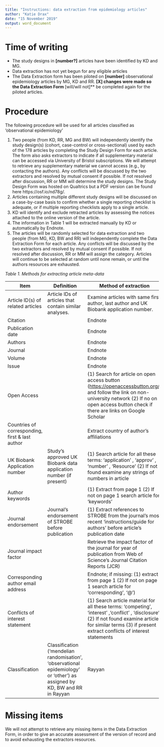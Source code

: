 ```yaml
---
title: "Instructions: data extraction from epidemiology articles"
author: "Katie Drax"
date: "15 November 2019"
output: word_document
---
```


# Time of writing

- The study designs in **[number?]** articles have been identified by KD and MG. 
- Data extraction has not yet begun for any eligible articles
- The Data Extraction form has been piloted on **[number]** observational epidemiology articles by MG, KD and RR. 
**[X] changes were made so the Data Extraction Form **[will/will not]** be completed again for the piloted articles.

# Procedure

The following procedure will be used for all articles classified as 'observational epidemiology'

1. Two people (from KD, RR, MG and BW) will independently identify the study design(s) (cohort, case-control or cross-sectional) used by each of the 178 articles by completing the Study Design Form for each article. 
The form also asks extractors to indicate if all supplementary material can be accessed via University of Bristol subscriptions. 
We will attempt to retrieve any supplementary material we cannot access (e.g., by contacting the authors). 
Any conflicts will be discussed by the two extractors and resolved by mutual consent if possible. 
If not resolved after discussion, RR or MM will determine the study designs. 
The Study Design Form was hosted on Qualtrics but a PDF version can be found here https://osf.io/nd78g/.  
1. Articles containing multiple different study designs will be discussed on a case-by-case basis to confirm whether a single reporting checklist is adequate, or if multiple reporting checklists apply to a single article.
1. KD will identify and exclude retracted articles by assessing the notices attached to the online version of the article.
1. The information in Table 1 will be extracted manually by KD or automatically by Endnote.
1. The articles will be randomly selected for data extraction and two people (from MG, KD, BW and RR) will independently complete the Data Extraction Form for each article. 
Any conflicts will be discussed by the two extractors and resolved by mutual consent if possible. 
If not resolved after discussion, RR or MM will assign the category. 
Articles will continue to be selected at random until none remain, or until the authors resources are exhausted.

*Table 1. Methods for extracting article meta-data*

| Item | Definition | Method of extraction |
| --- | --- | --- |
| Article ID(s) of related articles | Article IDs of articles that contain similar analyses. | Examine articles with same first author, last author and UK Biobank application number. |
| Citation |   | Endnote |
| Publication date |   | Endnote |
| Authors |   |  Endnote |
| Journal |   | Endnote  |
| Volume |   | Endnote  |
| Issue |   | Endnote  |
| Open Access |   | (1) Search for article on open access button ([https://openaccessbutton.org/](https://openaccessbutton.org/)) and follow the link on non-university network  (2) If no on open access button check if there are links on Google Scholar |
| Countries of corresponding, first &amp; last author |   | Extract country of author's affiliations |
| UK Biobank Application number | Study's approved UK Biobank data application number (if present) | (1) Search article for all these terms:  'application' , 'approv' , 'number' , 'Resource' (2) If not found examine any strings of numbers in article |
| Author keywords |   | (1) Extract from page 1 (2) If not on page 1 search article for 'keywords' |
| Journal endorsement | Journal's endorsement of STROBE before publication | (1) Extract references to STROBE from the journal's most recent 'instructions/guide for authors' before article's publication date |
| Journal impact factor |   | Retrieve the impact factor of the journal for year of publication from Web of Science's Journal Citation Reports (JCR) |
| Corresponding author email address |   | Endnote; if missing: (1) extract from page 1 (2) If not on page 1 search article for 'corresponding', '@') |
| Conflicts of interest statement |   | (1) Search article material for all these terms: 'competing', 'interest' ,'conflict' , 'disclosure' (2) If not found examine article for similar terms (3) if present extract conflicts of interest statements |
| Classification | Classification ('mendelian randomisation', 'observational epidemiology' or 'other') as assigned by KD, BW and RR in Rayyan | Rayyan |

# Missing items

We will not attempt to retrieve any missing items in the Data Extraction Form, in order to give an accurate assessment of the version of record and to avoid exhausting the extractors resources.